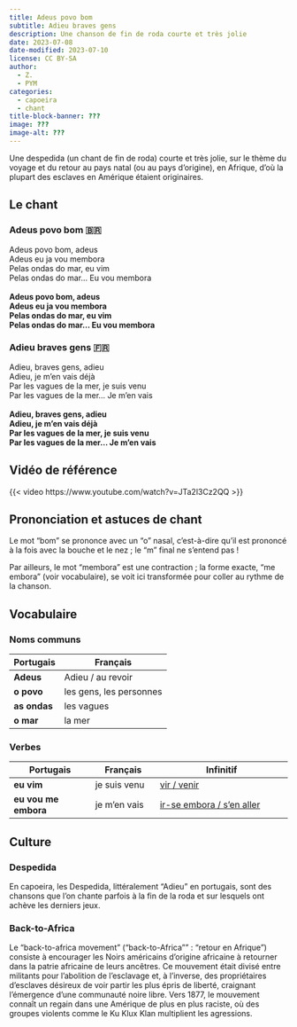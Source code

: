 ```yaml
---
title: Adeus povo bom
subtitle: Adieu braves gens
description: Une chanson de fin de roda courte et très jolie
date: 2023-07-08
date-modified: 2023-07-10
license: CC BY-SA
author: 
  - Z.
  - PYM
categories: 
  - capoeira
  - chant
title-block-banner: ???
image: ???
image-alt: ???
---
```


Une despedida (un chant de fin de roda) courte et très jolie, sur le thème du voyage et du retour au pays natal (ou au pays d'origine), en Afrique, d'où la plupart des esclaves en Amérique étaient originaires.

## Le chant

::: {layout-ncol=2}

### Adeus povo bom 🇧🇷

| Adeus povo bom, adeus
| Adeus eu ja vou membora
| Pelas ondas do mar, eu vim
| Pelas ondas do mar... Eu vou membora
|
| **Adeus povo bom, adeus**
| **Adeus eu ja vou membora**
| **Pelas ondas do mar, eu vim**
| **Pelas ondas do mar... Eu vou membora**

### Adieu braves gens 🇫🇷

| Adieu, braves gens, adieu
| Adieu, je m'en vais déjà
| Par les vagues de la mer, je suis venu
| Par les vagues de la mer... Je m'en vais
|
| **Adieu, braves gens, adieu**
| **Adieu, je m'en vais déjà**
| **Par les vagues de la mer, je suis venu**
| **Par les vagues de la mer... Je m'en vais**

:::

## Vidéo de référence

{{< video https://www.youtube.com/watch?v=JTa2l3Cz2QQ >}}

## Prononciation et astuces de chant

Le mot "bom" se prononce avec un "o" nasal, c'est-à-dire qu'il est prononcé à la fois avec la bouche et le nez ; le "m" final ne s'entend pas !

Par ailleurs, le mot "membora" est une contraction ; la forme exacte, "me embora" (voir vocabulaire), se voit ici transformée pour coller au rythme de la chanson.

## Vocabulaire

### Noms communs

| Portugais     | Français                |
| ------------- | --------------          |
| **Adeus**     | Adieu / au revoir       |
| **o povo**    | les gens, les personnes |
| **as ondas ** | les vagues              |
| **o mar**     | la mer                  |

### Verbes

| Portugais            | Français         | Infinitif                                 |
| -------------------- | ---------------- | --------------------------------          |
| **eu vim**           | je suis venu     | [vir / venir][vir]                        |
| **eu vou me embora** | je m'en vais     | [ir-se embora / s'en aller][ir-se embora] |

[vir]: https://la-conjugaison.nouvelobs.com/portugais/verbe/vir.php
[ir-se embora]: https://www.online-translator.com/conjugation%20and%20declination/portuguese/ir-se%20embora

## Culture

### Despedida

En capoeira, les Despedida, littéralement "Adieu" en portugais, sont des chansons que l'on chante parfois à la fin de la roda et sur lesquels ont achève les derniers jeux.

### Back-to-Africa

Le "back-to-africa movement" ("back-to-Africa"" : "retour en Afrique") consiste à encourager les Noirs américains d'origine africaine à retourner dans la patrie africaine de leurs ancêtres. Ce mouvement était divisé entre militants pour l'abolition de l'esclavage et, à l'inverse, des propriétaires d'esclaves désireux de voir partir les plus épris de liberté, craignant l'émergence d'une communauté noire libre. Vers 1877, le mouvement connaît un regain dans une Amérique de plus en plus raciste, où des groupes violents comme le Ku Klux Klan multiplient les agressions.
